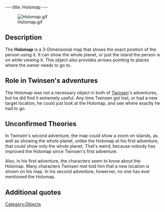 ---
title: Holomap
---

[[Image:Holomap.gif|right]]

{{Quote|
Quote=Holomap (H) key. The Holomap shows your position on the planet. The arrows represent important places that were pointed out to you during your quest. They will disappear once you have completed your task in each of the corresponding places. The Holomap rotates by pressing simultaneously (CTRL) and the arrow keys. By pressing only the arrow keys, you can scroll through text corresponding to the arrows visible on the Holomap.|
Character=Official description}}

==Description==
The '''Holomap''' is a 3-Dimensional map that shows the exact position of the person using it. It can show the whole planet, or just the island the person is on while viewing it. This object also provides arrows pointing to places where the owner needs to go to.

==Role in Twinsen's adventures==
The Holomap was not a necessary object in both of [[Twinsen]]'s adventures, but he did find it extremely useful. Any time Twinsen got lost, or had a new target location, he could just look at the Holomap, and see where exactly he had to go.

==Unconfirmed Theories==
In Twinsen's second adventure, the map could show a zoom on islands, as well as showing the whole planet, unlike the Holomap at his first adventure, that could show only the whole planet. That's weird, because nobody has improved the Holomap since Twinsen's first adventure.

Also, in his first adventure, the characters seem to know about the Holomap. Many characters Twinsen met told him that a new location is shown on his map. In his second adventure, howerver, no one has ever mentioned the Holomap.

==Additional quotes==
{{Quote|
Quote=You've just rediscovered your Holomap! You can use it by going through your inventory with the (SHIFT) key or access it directly with the (H) key.|
Character=When Twinsen found the holomap in the [[Citadel]]}}

{{Quote|
Quote=You just found your Holomap! To use it, look at the inventory by pressing <Shift> or simply press <Tab>.|
Character=When Twinsen found the holomap in [[Twinsen's house|his house]]}}

{{Quote|
Quote=The Holomap is a 3-D map system. You may use several zoom factors to determine your position on the planet. There are also arrows which can point to the location of tasks to be accomplished, after some characters have given you certain information.|
Character=Official description}}

[[Category:Objects]]